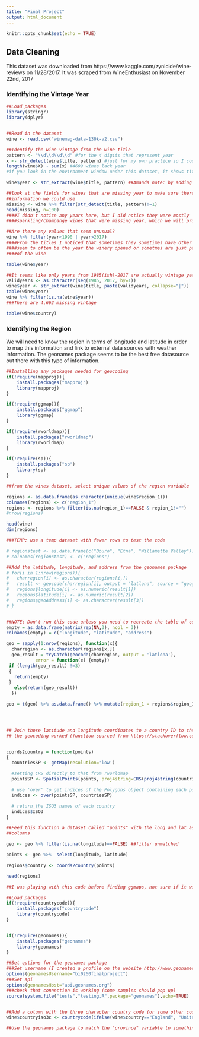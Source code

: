 ```yaml
---
title: "Final Project"
output: html_document
---
```


```r
knitr::opts_chunk$set(echo = TRUE)
```

## Data Cleaning

This dataset was downloaded from https://www.kaggle.com/zynicide/wine-reviews on 11/28/2017. It was scraped from WineEnthusiast on November 22nd, 2017

### Identifying the Vintage Year

```r

##Load packages
library(stringr)
library(dplyr)


##Read in the dataset
wine <- read.csv("winemag-data-130k-v2.csv")

##Identify the wine vintage from the wine title
pattern <- "\\d\\d\\d\\d" #for the 4 digits that represent year
x <- str_detect(wine$title, pattern) #just for my own practice so I could look at x and find out how much missing data there were 
length(wine$X) - sum(x) #4609 wines lack year
#if you look in the environment window under this dataset, it shows title as a factor with 118840 levels -- I am not sure where that number 118840 comes from, as each of these should be unique, right?

wine$year <- str_extract(wine$title, pattern) ##Amanda note: by adding the "wine$.." in front it joins the year column to the wine dataset, saving you the work you had below of left joining

##look at the fields for wines that are missing year to make sure there isn't other 
##information we could use
missing <- wine %>% filter(str_detect(title, pattern)!=1)
head(missing, n=100)
####I didn't notice any years here, but I did notice they were mostly 
####sparkling/champange wines that were missing year, which we will probably want to ####exclude anyway

##Are there any values that seem unusual?
wine %>% filter(year<1990 | year>2017)
####From the titles I noticed that sometimes they sometimes have other numbers which 
####seem to often be the year the winery opened or sometmes are just part of the name 
####of the wine

table(wine$year)

##It seems like only years from 1985(ish)-2017 are actually vintage years. Here's a ##second try at identifying the year based on this insight.
validyears <- as.character(seq(1985, 2017, by=1))
wine$year <- str_extract(wine$title, paste(validyears, collapse="|"))
table(wine$year)
wine %>% filter(is.na(wine$year))
###There are 4,662 missing vintage

table(wine$country)

```

### Identifying the Region

We will need to know the region in terms of longitude and latitude in order to map this information and link to external data sources with weather information. The geonames package seems to be the best free datasource out there with this type of information.

```r

##Installing any packages needed for geocoding
if(!require(mapproj)){
    install.packages("mapproj")
    library(mapproj)
}

if(!require(ggmap)){
    install.packages("ggmap")
    library(ggmap)
}

if(!require(rworldmap)){
    install.packages("rworldmap")
    library(rworldmap)
}

if(!require(sp)){
    install.packages("sp")
    library(sp)
}

##from the wines dataset, select unique values of the region variable

regions <- as.data.frame(as.character(unique(wine$region_1)))
colnames(regions) <- c("region_1")
regions <- regions %>% filter(is.na(region_1)==FALSE & region_1!="")
#nrow(regions)

head(wine)
dim(regions)

###TEMP: use a temp dataset with fewer rows to test the code

# regionstest <- as.data.frame(c("Douro", "Etna", "Willamette Valley"))
# colnames(regionstest) <- c("regions")

##Add the latitude, longitude, and address from the geonames package
# for(i in 1:nrow(regions)){
#   charregion[i] <- as.character(regions[i,])
#   result <- geocode(charregion[i], output = "latlona", source = "google")
#   regions$longitude[i] <- as.numeric(result[1])
#   regions$latitude[i] <- as.numeric(result[2])
#   regions$geoAddress[i] <- as.character(result[3])
# }


##NOTE: Don't run this code unless you need to recreate the table of coordinates. Google have limits 
empty = as.data.frame(matrix(rep(NA,3), ncol = 3))
colnames(empty) = c("longitude", "latitude", "address")

geo = sapply(1:nrow(regions), function(x){
  charregion <- as.character(regions[x,])
  geo_result = tryCatch(geocode(charregion, output = 'latlona'), 
           error = function(e) {empty}) 
 if (length(geo_result) !=3)
 {
   return(empty)
 }
   else(return(geo_result))
  }) 

geo = t(geo) %>% as.data.frame() %>% mutate(region_1 = regions$region_1)




## Join those latitude and longitude coordinates to a country ID to check that
## the geocoding worked (function sourced from https://stackoverflow.com/questions/14334970/convert-latitude-and-longitude-coordinates-to-country-name-in-r)


coords2country = function(points)
{  
  countriesSP <- getMap(resolution='low')

  #setting CRS directly to that from rworldmap
  pointsSP <- SpatialPoints(points, proj4string=CRS(proj4string(countriesSP)))  

  # use 'over' to get indices of the Polygons object containing each point 
  indices <- over(pointsSP, countriesSP)

  # return the ISO3 names of each country
  indices$ISO3
}

##Feed this function a dataset called "points" with the long and lat as the 2 
##columns

geo <- geo %>% filter(is.na(longitude)==FALSE) ##filter unmatched

points <- geo %>%  select(longitude, latitude)

regions$country <- coords2country(points)

head(regions)

```

```r
##I was playing with this code before finding ggmaps, not sure if it will be useful in the future

##Load packages 
if(!require(countrycode)){
    install.packages("countrycode")
    library(countrycode)
}


if(!require(geonames)){
    install.packages("geonames")
    library(geonames)
}

##Set options for the geonames package
###Set username (I created a profile on the website http://www.geonames.org/)
options(geonamesUsername="bi0260finalproject")
###Set api
options(geonamesHost="api.geonames.org")
###check that connection is working (some samples should pop up)
source(system.file("tests","testing.R",package="geonames"),echo=TRUE)


##Add a column with the three character country code (or some other country ID, we just need a standardized way to be able to match the countries in this wine dataset to other data sources)
wine$countryiso3c <- countrycode(ifelse(wine$country=="England", "United Kingdom", as.character(wine$country)), 'country.name', 'iso3c') 

##Use the geonames package to match the "province" variable to something meaningful like coordinates (perhaps using the wikipedia search function in geonames)

```


